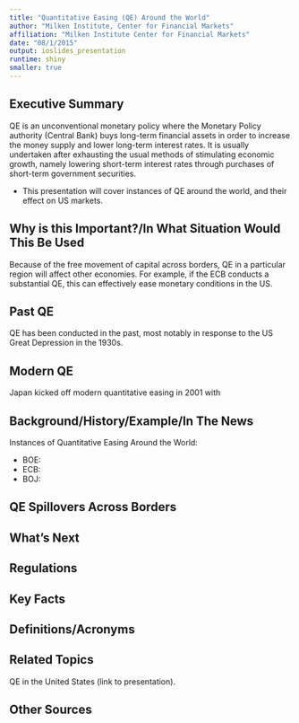 ```yaml
---
title: "Quantitative Easing (QE) Around the World"
author: "Milken Institute, Center for Financial Markets"
affiliation: "Milken Institute Center for Financial Markets"
date: "08/1/2015"
output: ioslides_presentation
runtime: shiny
smaller: true
---
```


## Executive Summary <!---What are the Three Things You Need to Know-->

QE is an unconventional monetary policy where the Monetary Policy authority (Central Bank) buys long-term financial assets in order to increase the money supply and lower long-term interest rates.   It is usually undertaken after exhausting the usual methods of stimulating economic growth, namely lowering short-term interest rates through purchases of short-term government securities.

-  This presentation will cover instances of QE around the world, and their effect on US markets.

## Why is this Important?/In What Situation Would This Be Used

Because of the free movement of capital across borders, QE in a particular region will affect other economies. For example, if the ECB conducts a substantial QE, this can effectively ease monetary conditions in the US.

## Past QE

QE has been conducted in the past, most notably in response to the US Great Depression in the 1930s.

## Modern QE

Japan kicked off modern quantitative easing in 2001 with 

## Background/History/Example/In The News 

Instances of Quantitative Easing Around the World:

-  BOE:
-  ECB:
-  BOJ:


## QE Spillovers Across Borders



## What's Next

## Regulations

## Key Facts

## Definitions/Acronyms

## Related Topics

QE in the United States (link to presentation).

## Other Sources
